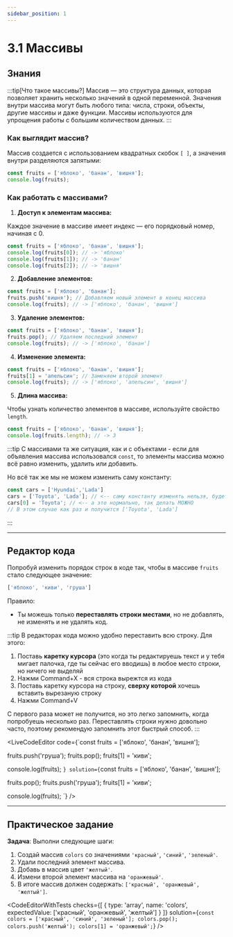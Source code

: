 ```yaml
---
sidebar_position: 1
---
```



# 3.1 Массивы

## Знания

:::tip[Что такое массивы?]
Массив — это структура данных, которая позволяет хранить несколько значений в одной переменной. Значения внутри массива могут быть любого типа: числа, строки, объекты, другие массивы и даже функции. Массивы используются для упрощения работы с большим количеством данных.
:::

### **Как выглядит массив?**

Массив создается с использованием квадратных скобок `[ ]`, а значения внутри разделяются запятыми:

```javascript
const fruits = ['яблоко', 'банан', 'вишня'];
console.log(fruits);
```

### **Как работать с массивами?**

1. **Доступ к элементам массива:**

Каждое значение в массиве имеет индекс — его порядковый номер, начиная с 0.

```javascript
const fruits = ['яблоко', 'банан', 'вишня'];
console.log(fruits[0]); // -> 'яблоко'
console.log(fruits[1]); // -> 'банан'
console.log(fruits[2]); // -> 'вишня'
```

2. **Добавление элементов:**

```javascript
const fruits = ['яблоко', 'банан'];
fruits.push('вишня'); // Добавляем новый элемент в конец массива
console.log(fruits); // -> ['яблоко', 'банан', 'вишня']
```

3. **Удаление элементов:**

```javascript
const fruits = ['яблоко', 'банан', 'вишня'];
fruits.pop(); // Удаляем последний элемент
console.log(fruits); // -> ['яблоко', 'банан']
```

4. **Изменение элемента:**

```javascript
const fruits = ['яблоко', 'банан', 'вишня'];
fruits[1] = 'апельсин'; // Заменяем второй элемент
console.log(fruits); // -> ['яблоко', 'апельсин', 'вишня']
```

5. **Длина массива:**

Чтобы узнать количество элементов в массиве, используйте свойство `length`.

```javascript
const fruits = ['яблоко', 'банан', 'вишня'];
console.log(fruits.length); // -> 3
```

:::tip
С массивами та же ситуация, как и с объектами - если для объявления массива использовался `const`, то элементы массива можно всё равно изменить, удалить или добавить.

Но всё так же мы не можем изменить саму константу:
```javascript
const cars = ['Hyundai','Lada']
cars = ['Toyota', 'Lada']; // <-- саму константу изменять нельзя, будет ОШИБКА
cars[0] = 'Toyota'; // <-- а это нормально, так делать МОЖНО
// В этом случае как раз и получится ['Toyota', 'Lada']
```
:::

---

## Редактор кода

Попробуй изменить порядок строк в коде так, чтобы в массиве `fruits` стало следующее значение:

```javascript
['яблоко', 'киви', 'груша']
```

Правило:
- Ты можешь только **переставлять строки местами**, но не добавлять, не изменять и не удалять код.

:::tip
В редакторах кода можно удобно переставить всю строку. Для этого:
1. Поставь __каретку курсора__ (это когда ты редактируешь текст и у тебя мигает палочка, где ты сейчас его вводишь) в любое место строки, но ничего не выделяй
2. Нажми Command+X - вся строка вырежтся из кода
3. Поставь каретку курсора на строку, __сверху которой__ хочешь вставить вырезаную строку
4. Нажми Command+V

С первого раза может не получится, но это легко запомнить, когда попробуешь несколько раз. Переставлять строки нужно довольно часто, поэтому рекомендую запомнить этот быстрый способ.
:::

<LiveCodeEditor
    code={`const fruits = ['яблоко', 'банан', 'вишня'];

fruits.push('груша');
fruits.pop();
fruits[1] = 'киви';

console.log(fruits);
`}
solution={`const fruits = ['яблоко', 'банан', 'вишня'];

fruits.pop();
fruits.push('груша');
fruits[1] = 'киви';

console.log(fruits);
`}
/>

---

## Практическое задание

__Задача__: Выполни следующие шаги:

1. Создай массив `colors` со значениями `'красный'`, `'синий'`, `'зеленый'`.
2. Удали последний элемент массива.
3. Добавь в массив цвет `'желтый'`.
4. Измени второй элемент массива на `'оранжевый'`.
5. В итоге массив должен содержать: `['красный', 'оранжевый', 'желтый']`.

<CodeEditorWithTests
    checks={[
        { type: 'array', name: 'colors', expectedValue: ['красный', 'оранжевый', 'желтый'] }
    ]}
    solution={`const colors = ['красный', 'синий', 'зеленый'];
colors.pop();
colors.push('желтый');
colors[1] = 'оранжевый';`}
/>

